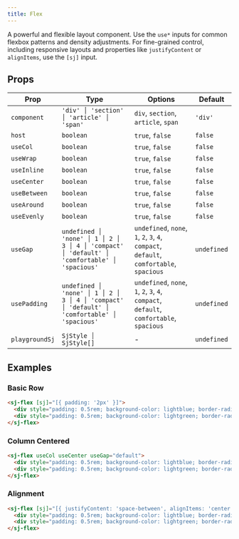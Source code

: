 ```yaml
---
title: Flex
---
```



A powerful and flexible layout component. Use the `use*` inputs for common flexbox patterns and density adjustments. For fine-grained control, including responsive layouts and properties like `justifyContent` or `alignItems`, use the `[sj]` input.

## Props

| Prop | Type | Options | Default |
| --- | --- | --- | --- |
| `component` | `'div' │ 'section' │ 'article' │ 'span'` | `div`, `section`, `article`, `span` | `'div'` |
| `host` | `boolean` | `true`, `false` | `false` |
| `useCol` | `boolean` | `true`, `false` | `false` |
| `useWrap` | `boolean` | `true`, `false` | `false` |
| `useInline` | `boolean` | `true`, `false` | `false` |
| `useCenter` | `boolean` | `true`, `false` | `false` |
| `useBetween` | `boolean` | `true`, `false` | `false` |
| `useAround` | `boolean` | `true`, `false` | `false` |
| `useEvenly` | `boolean` | `true`, `false` | `false` |
| `useGap` | `undefined │ 'none' │ 1 │ 2 │ 3 │ 4 │ 'compact' │ 'default' │ 'comfortable' │ 'spacious'` | `undefined`, `none`, `1`, `2`, `3`, `4`, `compact`, `default`, `comfortable`, `spacious` | `undefined` |
| `usePadding` | `undefined │ 'none' │ 1 │ 2 │ 3 │ 4 │ 'compact' │ 'default' │ 'comfortable' │ 'spacious'` | `undefined`, `none`, `1`, `2`, `3`, `4`, `compact`, `default`, `comfortable`, `spacious` | `undefined` |
| `playgroundSj` | `SjStyle │ SjStyle[]` | - | `undefined` |

## Examples

### Basic Row

```html
<sj-flex [sj]="[{ padding: '2px' }]">
  <div style="padding: 0.5rem; background-color: lightblue; border-radius: 0.5rem;">One</div>
  <div style="padding: 0.5rem; background-color: lightgreen; border-radius: 0.5rem;">Two</div>
</sj-flex>
```

### Column Centered

```html
<sj-flex useCol useCenter useGap="default">
  <div style="padding: 0.5rem; background-color: lightblue; border-radius: 0.5rem;">One</div>
  <div style="padding: 0.5rem; background-color: lightgreen; border-radius: 0.5rem;">Two</div>
</sj-flex>
```

### Alignment

```html
<sj-flex [sj]="[{ justifyContent: 'space-between', alignItems: 'center', minHeight: '6rem', padding: '0.5rem' }]">
  <div style="padding: 0.5rem; background-color: lightblue; border-radius: 0.5rem;">Left</div>
  <div style="padding: 0.5rem; background-color: lightgreen; border-radius: 0.5rem;">Right</div>
</sj-flex>
```

